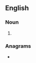 ==English==

===Noun===
{{head|en|noun form|head=[[human]] [[being]]s}}

# {{plural of|human being|lang=en}}

===Anagrams===
* {{anagrams|en|a=abeghimnnsu|enambushing}}